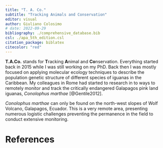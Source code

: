 ```yaml
---
title: "T. A. Co."
subtitle: "Tracking Animals and Conservation"
editor: visual
author: Giuliano Colosimo
# date: 2022-09-29 
bibliography: ./comprehensive_database.bib
csl: ./apa_5th_edition.csl
citation_package: biblatex
citecolor: "red"
---
```


**T.A.Co.** stands for **T**racking **A**nimal and **Co**nservation. Everything started back in 2015 while I was still working on my PhD. Back then I was mostly focused on applying molecular ecology techniques to describe the population genetic structure of different species of iguanas in the Caribbean. My colleagues in Rome had started to research in to ways to remotely monitor and track the critically endangered Galapagos pink land iguanas, *Conolophus marthae* [@Gentile2012].

*Conolophus marthae* can only be found on the north-west slopes of Wolf Volcano, Galapagos, Ecuador. This is a very remote area, presenting numerous logistic challenges preventing the permanence in the field to conduct extensive monitoring.  

# References
